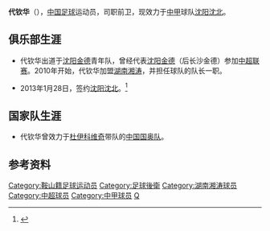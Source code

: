 {{Football player infobox and I will do do you want them 
| playername = 代钦华
| fullname = 代钦华
| englishfullname = DAI Qinhua
| countryofbirth = {{CHN}}
| cityofbirth = [[辽宁|辽宁]][[鞍山|鞍山]]
| dateofbirth = {{birth date and age|1985|9|7}}
| height = {{height|m=1.78}}
| position = 前卫
| currentclub = [[沈阳沈北|沈阳沈北]]
| clubnumber = 
| youthyears = 
| youthclubs = [[沈阳金德|沈阳金德]]
| years = 2005-2009年<br>2010-2012年<br>2013-
| clubs = [[长沙金德|长沙金德]]<br>[[湖南湘涛|湖南湘涛]]<br>[[沈阳沈北|沈阳沈北]]
| caps(goals) = 37 (0)<br>66 (2)
| nationalyears = 
| nationalteam = 
| nationalcaps(goals) =
| pcupdate = 2012年12月9日 |
| ntupdate = 2011年7月9日  |
|}}
'''代钦华'''（{{bd|1985年|9月7日|}}），[[中国|中国]][[足球|足球]]运动员，司职前卫，现效力于[[中甲|中甲]]球队[[沈阳沈北|沈阳沈北]]。

== 俱乐部生涯 ==
* 代钦华出道于[[沈阳金德|沈阳金德]]青年队，曾经代表[[沈阳金德|沈阳金德]]（后长沙金德）参加[[中超联赛|中超联赛]]。2010年开始，代钦华加盟[[湖南湘涛|湖南湘涛]]，并担任球队的队长一职。

*2013年1月28日，签约[[沈阳沈北|沈阳沈北]]。<ref>{{Cite web |url=http://sports.163.com/13/0129/06/8MC9K30I00051C8L.html |title=代钦华落叶归根赴沈北 |access-date=2013-01-29 |archive-url=https://web.archive.org/web/20190222122636/http://sports.163.com/13/0129/06/8MC9K30I00051C8L.html |archive-date=2019-02-22 |dead-url=yes }}</ref>

== 国家队生涯 ==
* 代钦华曾效力于[[杜伊科维奇|杜伊科维奇]]带队的[[中国国奥队|中国国奥队]]。

==参考资料==
{{Reflist}}

{{2009年长沙金德名单}}
{{2010湖南湘涛名单}}
{{2011年中甲分类名单湖南}}
{{2012年中甲分类名单湖南}}
{{2013年中甲分类名单沈北}}
{{2014年中甲分类名单沈阳}}
{{2016年中乙分类名单沈阳城市}}
{{2017年中乙分类名单沈阳城市}}

{{DEFAULTSORT:Dai Qinhua}}
[[Category:鞍山籍足球运动员|Category:鞍山籍足球运动员]]
[[Category:足球後衛|Category:足球後衛]]
[[Category:湖南湘涛球员|Category:湖南湘涛球员]]
[[Category:中超球员|Category:中超球员]]
[[Category:中甲球员|Category:中甲球员]]
[[Category:代姓|Q]]